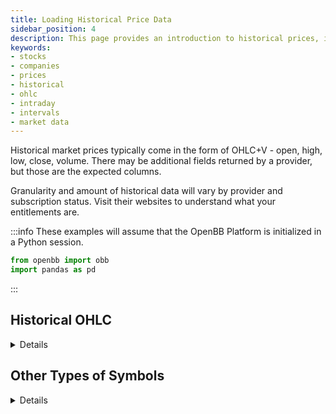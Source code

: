 ```yaml
---
title: Loading Historical Price Data
sidebar_position: 4
description: This page provides an introduction to historical prices, including how to access and use them in the OpenBB Platform.
keywords:
- stocks
- companies
- prices
- historical
- ohlc
- intraday
- intervals
- market data
---
```



<HeadTitle title="Historical Prices - Usage | OpenBB Docs" />

Historical market prices typically come in the form of OHLC+V - open, high, low, close, volume. There may be additional fields returned by a provider, but those are the expected columns.

Granularity and amount of historical data will vary by provider and subscription status. Visit their websites to understand what your entitlements are.

:::info
These examples will assume that the OpenBB Platform is initialized in a Python session.

```python
from openbb import obb
import pandas as pd
```

:::

## Historical OHLC


<details>

The `historical` function is located under a submodule for each asset type. In the `openbb-equity` module.

```python
help(obb.equity.price.historical)
```

- This endpoint has the most number of providers out of any function. At the time of writing, choices are:

['alpha_vantage', 'cboe', 'fmp', 'intrinio', 'polygon', 'tiingo', 'tmx', 'tradier', 'yfinance']

- Common parameters have been standardized across all sources, `start_date`, `end_date`, `interval`.

- The default interval will be `1d`.

- The depth of historical data and choices for granularity will vary by provider and subscription status. Refer to the website and documentation of each source understand your specific entitlements.

- Despite being in the `equity` module, it's might be possible to get other asset types, like currencies or crypto, from the same endpoint.

- For demonstration purposes, we will use the `openbb-yfinance` data extension.

```python
df_daily = obb.equity.price.historical(symbol = "spy", provider="yfinance")
df_daily.to_df().head(1)
```

| date          |   open |   high |    low |   close |     volume |   dividends |   stock splits |   capital gains |
|:--------------|-------:|-------:|-------:|--------:|-----------:|------------:|---------------:|----------------:|
| 2022-11-22  | 396.63 | 400.07 | 395.15 |   399.9 | 60429000 |           0 |              0 |               0 |

To load the entire history available from a source, pick a starting date well beyond what it might be. For example, `1900-01-01`

```python
df_daily =(
  obb.equity.price.historical(symbol = "spy", start_date = "1990-01-01", provider="yfinance")
  .to_df()
)
df_daily.head(1)
```

| date          |   open |   high |   low |   close |     volume |   dividends |   stock splits |   capital gains |
|:--------------|-------:|-------:|------:|--------:|-----------:|------------:|---------------:|----------------:|
| 1993-01-29  |  43.97 |  43.97 | 43.75 |   43.94 | 1003200 |           0 |              0 |               0 |


<details>
<summary mdxType="summary">Intervals</summary>


The intervals are entered according to this pattern:

- `1m` = One Minute
- `1h` = One Hour
- `1d` = One Day
- `1W` = One Week
- `1M` = One Month

The date for monthly value is the first or last, depending on the provider. This can be easily resampled from daily data.

```python
df_monthly = (
  obb.equity.price.historical("spy", start_date="1990-01-01", interval="1M", provider="yfinance")
  .to_df()
)
df_monthly.tail(2)
```

| date          |   open |   high |    low |   close |      volume |   dividends |   stock splits |   capital gains |
|:--------------|-------:|-------:|-------:|--------:|------------:|------------:|---------------:|----------------:|
| 2023-10-01  | 426.62 | 438.14 | 409.21 |  418.2  | 1999149700 |           0 |              0 |               0 |
| 2023-11-01  | 419.2  | 456.38 | 418.65 |  455.02 | 1161239576 |           0 |              0 |               0 |


</details>


<details>
<summary mdxType="summary">Resample a Time Series</summary>

`yfinance` returns the monthly data for the first day of each month. Let's resample it to take from the last, using the daily information captured in the previous cells.

```python
(
    df_daily[["open", "high", "low", "close", "volume"]]
    .resample("M")
    .agg(
        {"open": "first", "high": "max", "low": "min", "close": "last", "volume": "sum"}
    ).tail(2)
)
```

| date          |   open |   high |    low |   close |      volume |
|:--------------|-------:|-------:|-------:|--------:|------------:|
| 2023-10-31  | 426.62 | 438.14 | 409.21 |  418.2  | 1999149700 |
| 2023-11-30  | 419.2  | 456.38 | 418.65 |  455.02 | 1210484176 |

We can see that the current month's total volume is higher when we resample the daily time series. It is difficult to know where the discrepancy lays, and it may just be a temporary glitch. However, we can verify that the total volume, according to YahooFinance, is the number we just sampled.

:::note
If you are following along, the results will not match exactly what is displayed here.
:::

```python
df_daily.loc["2023-11-01":].sum()["volume"]
```

```console
1210484176
```

</details>



<details>
<summary mdxType="summary">Differences Between Sources</summary>


To demonstrate the difference between sources, let's compare values for daily volume from several sources.

```python
# Collect the data

yahoo = obb.equity.price.historical("spy", provider="yfinance").to_df()
alphavantage = obb.equity.price.historical("spy", provider = "alpha_vantage").to_df()
intrinio = obb.equity.price.historical("spy", provider="intrinio").to_df()
fmp = obb.equity.price.historical("spy", provider="fmp").to_df()

# Make a new DataFrame with just the volume columns
compare = pd.DataFrame()
compare["AV Volume"] = alphavantage["volume"].tail(10)
compare["FMP Volume"] = fmp["volume"].tail(10)
compare["Intrinio Volume"] = intrinio["volume"].tail(10)
compare["Yahoo Volume"] = yahoo["volume"].tail(10)

compare
```

| date          |   AV Volume |   FMP Volume |   Intrinio Volume |   Yahoo Volume |
|:--------------|------------:|-------------:|------------------:|---------------:|
| 2023-11-09  | 83174417 |     83071417 |       83174417 |       83174400 |
| 2023-11-10  | 89558054 |     89558054 |       89558054 |       89462200 |
| 2023-11-13  | 52236068 |     52192568 |       52236068 |       52236100 |
| 2023-11-14  | 97176935 |     97130503 |      97176935 |       97176900 |
| 2023-11-15  | 77327573 |     77327573 |      77327573 |       77327600 |
| 2023-11-16  | 66665797 |     66654468 |       66665797 |       66665800 |
| 2023-11-17  | 83193902 |     83193902 |       83193902 |       83133200 |
| 2023-11-20  | 70055633 |     69614633 |       70055633 |       69936200 |
| 2023-11-21  | 49244639 |     49244639 |       49244639 |       49244600 |
| 2023-11-22  | 59446573 |     59313820 |       58205780 |       59394900 |

</details>

</details>

## Other Types of Symbols


<details>

Other types of assets and ticker symbols can be loaded from `obb.equity.price.historical()`, below are some examples but not an exhaustive list.

<details>
<summary mdxType="summary">Share Classes</summary>


Some sources use `-` as the distinction between a share class, e.g., `BRK-A` and `BRK-B`. Other formats include:

- A period: `BRK.A`
- A slash: `BRK/A`
- No separator, the share class becomes the fourth or fifth letter.

```python
obb.equity.price.historical("brk.b", provider="polygon")
```

```python
obb.equity.price.historical("brk-b", provider="fmp")
```

While some providers handle the different formats on their end, others do not.

This is something to consider when no results are returned from one source.

Some may even use a combination, or accept multiple variations. Sometimes there is no real logic behind the additional characters, `GOOGL` vs. `GOOG`.

These are known unknown variables of ticker symbology, what's good for one source may return errors from another.

</details>


<details>
<summary mdxType="summary">Regional Identifiers</summary>


With providers supporting market data from multiple jurisdictions, the most common method for requesting data outside of US-listings is to append a suffix to the ticker symbol (e.g., `RELIANCE.NS`).

Formats may be unique to a provider, so it is best to review the source's documentation for an overview of their specific conventions.

[This page](https://help.yahoo.com/kb/SLN2310.html) on Yahoo describes how they format symbols, which many others follow to some degree.

`openbb-tmx` follows the composite convention, "SPY:US". When the symbol is for its domestic Canadian market, "CNQ", no identifier is required.

</details>

<details>
<summary mdxType="summary">Indices</summary>

Sources will have their own treatment of these symbols, some examples are:

- YahooFinance/FMP/CBOE: ^RUT
- Polygon: I:NDX

```python
obb.equity.price.historical("^RUT", provider="cboe").to_df().tail(1)
```

| date          |    open |    high |     low |   close |   volume |
|:--------------|--------:|--------:|--------:|--------:|---------:|
| 2023-11-22  | 1796.37 | 1804.96 | 1785.93 | 1792.92 |        0 |

```python
obb.equity.price.historical("^RUT", provider="fmp").to_df().tail(1)
```

| date          |    open |    high |     low |   close |   volume |    vwap | label           |   adj_close |   unadjusted_volume |   change |   change_percent |   change_over_time |
|:--------------|--------:|--------:|--------:|--------:|---------:|--------:|:----------------|------------:|--------------------:|---------:|-----------------:|-------------------:|
| 2023-11-22  | 1792.51 | 1803.12 | 1789.88 | 1795.54 |        0 | 1796.18 | November 22, 23 |     1795.54 |                   0 |  3.02893 |          0.16898 |          0.0016898 |

:::info
**For an endpoint geared more specifically towards indices, try `obb.index.price.historical()`**
:::

</details>

<details>
<summary mdxType="summary">Currencies</summary>

FX symbols face the same dilemma as share classes, there are several variations of the same symbol.

- YahooFinance: `EURUSD=X`
- Polygon: `C:EURUSD`
- AlphaVantage/FMP: `EURUSD`

:::info
**The symbol prefixes are handled internally when `obb.currency.price.historical()` is used, enter as a pair with no extra characters.**
:::

```python
obb.equity.price.historical("EURUSD=X", provider="yfinance").to_df().tail(1)
```

| date          |   open |   high |    low |   close |   volume |   dividends |   stock splits |
|:--------------|-------:|-------:|-------:|--------:|---------:|------------:|---------------:|
| 2023-11-22  | 1.0918 | 1.0923 | 1.0855 |  1.0918 |        0 |           0 |              0 |

```python
obb.equity.price.historical("C:EURUSD", provider="polygon").to_df().tail(1)
```

| date          |    open |   high |    low |   close |   volume |   vwap |   transactions |
|:--------------|--------:|-------:|-------:|--------:|---------:|-------:|---------------:|
| 2023-11-21  | 1.09168 | 1.0923 | 1.0851 |  1.0888 |   155827 | 1.0893 |         155827 |

</details>


<details>
<summary mdxType="summary">Crypto</summary>


Similar, but different to FX tickers.

- YahooFinance: `BTC-USD`
- Polygon: `X:BTCUSD`
- AlphaVantage/FMP: `BTCUSD`

:::info
**The symbol prefixes are handled internally when `obb.crypto.price.historical()` is used, enter as a pair with no extra characters and placing the fiat currency second.**
:::

```python
obb.equity.price.historical("X:BTCUSD", provider="polygon").to_df().tail(1)
```

| date          |   open |   high |   low |   close |   volume |    vwap |   transactions |
|:--------------|-------:|-------:|------:|--------:|---------:|--------:|---------------:|
| 2023-11-21  |  35756 |  37900 | 35633 | 37433.8 |  30411.4 | 36841.5 |         464907 |

As noted above, `X:` or other prefixes are not required when using the `crypto` version of this same endpoint.

```python
obb.crypto.price.historical("BTCUSD", provider="polygon").to_df().tail(1)
```

| date          |   open |   high |   low |   close |   volume |    vwap |   transactions |
|:--------------|-------:|-------:|------:|--------:|---------:|--------:|---------------:|
| 2023-11-21  |  35756 |  37900 | 35633 | 37433.8 |  30411.4 | 36841.5 |         464907 |

</details>

<details>
<summary mdxType="summary">Futures</summary>


Historical prices for the continuation chart, can be fetched by the `fmp` or `yfinance` data extensions.  Individual active contracts are returned by `yfinance`.

- Continuous front-month: `CL=F`
- December 2023 contract: `CLZ24.NYM`
- March 2024 contract: `CLH24.NYM`

Individual contracts will require knowing which of the CME venues the future is listed on. `["NYM", "NYB", "CME", "CBT"]`.

```python
obb.equity.price.historical("CL=F", provider="fmp").to_df().tail(1)
```

| date          |   open |   high |   low |   close |   volume |   vwap | label           |   adj_close |   unadjusted_volume |   change |   change_percent |   change_over_time |
|:--------------|-------:|-------:|------:|--------:|---------:|-------:|:----------------|------------:|--------------------:|---------:|-----------------:|-------------------:|
| 2023-11-22 |  77.77 |  77.97 | 73.79 |   76.78 |   368686 |  76.18 | November 22, 23 |       76.78 |              368686 |    -0.99 |            -1.27 |            -0.0127 |

```python
obb.equity.price.historical("CLZ24.NYM", provider="yfinance").to_df().tail(1)
```

| date          |   open |   high |   low |   close |   volume |   dividends |   stock splits |
|:--------------|-------:|-------:|------:|--------:|---------:|------------:|---------------:|
| 2023-11-22  |  74.07 |  74.07 | 73.41 |   73.46 |      610 |           0 |              0 |

</details>

<details>
<summary mdxType="summary">Options</summary>

Individual options contracts are also loadable from `openbb.equity.price.historical()`.

- YahooFinance: `SPY241220P00400000`
- Polygon: `O:SPY241220P00400000`

```python
obb.equity.price.historical("SPY241220P00400000", provider="yfinance").to_df().tail(1)
```

| date                |   open |   high |   low |   close |   volume |   dividends |   stock splits |
|:--------------------|-------:|-------:|------:|--------:|---------:|------------:|---------------:|
| 2023-11-22 00:00:00 |   10.5 |  10.82 | 10.25 |   10.61 |       77 |           0 |              0 |

```python
obb.equity.price.historical("O:SPY241220P00400000", provider="polygon").to_df().tail(1)
```

| date          |   open |   high |   low |   close |   volume |    vwap |   transactions |
|:--------------|-------:|-------:|------:|--------:|---------:|--------:|---------------:|
| 2023-11-20  |   10.9 |  10.95 | 10.75 |   10.75 |       17 | 10.8376 |             10 |

</details>

</details>
